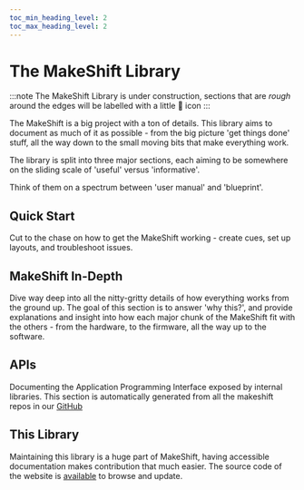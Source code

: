 ```yaml
---
toc_min_heading_level: 2
toc_max_heading_level: 2
---
```



# The MakeShift Library

:::note
The MakeShift Library is under construction, sections that are *rough* around the edges will be labelled with a little 🚧 icon
:::

The MakeShift is a big project with a ton of details. This library aims to document as much of it as possible - from the big picture 'get things done' stuff, all the way down to the small moving bits that make everything work.

The library is split into three major sections, each aiming to be somewhere on the sliding scale of 'useful' versus 'informative'.

Think of them on a spectrum between 'user manual' and 'blueprint'.

## Quick Start

Cut to the chase on how to get the MakeShift working - create cues, set up layouts, and troubleshoot issues.

## MakeShift In-Depth

Dive way deep into all the nitty-gritty details of how everything works from the ground up. The goal of this section is to answer 'why this?', and provide explanations and insight into how each major chunk of the MakeShift fit with the others - from the hardware, to the firmware, all the way up to the software.

## APIs

Documenting the Application Programming Interface exposed by internal libraries. This section is automatically generated from all the makeshift repos in our [GitHub](https://github.com/EosFoundry)

## This Library

Maintaining this library is a huge part of MakeShift, having accessible documentation makes contribution that much easier. The source code of the website is [available](https://github.com/EosFoundry/eosfoundry-site) to browse and update.
